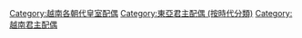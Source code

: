 [[Category:越南各朝代皇室配偶|Category:越南各朝代皇室配偶]]
[[Category:東亞君主配偶_(按時代分類)|Category:東亞君主配偶 (按時代分類)]]
[[Category:越南君主配偶|Category:越南君主配偶]]
